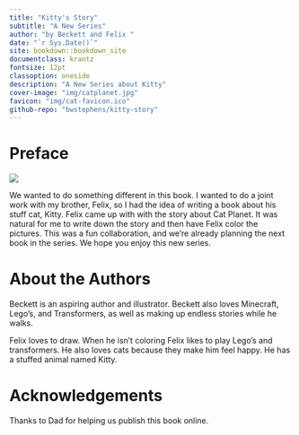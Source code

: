 ```yaml
--- 
title: "Kitty's Story"
subtitle: "A New Series"
author: "by Beckett and Felix "
date: "`r Sys.Date()`"
site: bookdown::bookdown_site
documentclass: krantz
fontsize: 12pt
classoption: oneside
description: "A New Series about Kitty"
cover-image: "img/catplanet.jpg"
favicon: "img/cat-favicon.ico"
github-repo: "bwstephens/kitty-story"
---
```


# Preface {-}

![](img/catplanet.jpg)

We wanted to do something different in this book. I wanted to do a joint work with my brother, Felix, so I had the idea of writing a book about his stuff cat, Kitty. Felix came up with with the story about Cat Planet. It was natural for me to write down the story and then have Felix color the pictures. This was a fun collaboration, and we're already planning the next book in the series. We hope you enjoy this new series.


# About the Authors {-}

Beckett is an aspiring author and illustrator. Beckett also loves Minecraft, Lego's, and Transformers, as well as making up endless stories while he walks. 

Felix loves to draw. When he isn't coloring Felix likes to play Lego's and transformers. He also loves cats because they make him feel happy. He has a stuffed animal named Kitty.

# Acknowledgements {-}

Thanks to Dad for helping us publish this book online.